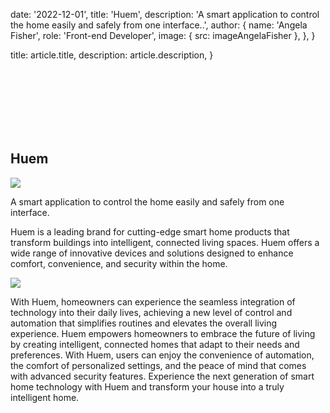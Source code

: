 
  date: '2022-12-01',
  title: 'Huem',
  description:
    'A smart application to control the home easily and safely from one interface..',
  author: {
    name: 'Angela Fisher',
    role: 'Front-end Developer',
    image: { src: imageAngelaFisher },
  },
}

  title: article.title,
  description: article.description,
}

<br />
<br />
<br />
<br />
<br />
<br />

## Huem

![](./huem.png)

A smart application to control the home easily and safely from one interface.

Huem is a leading brand for cutting-edge smart home products that transform buildings into intelligent,
connected living spaces. Huem offers a wide range of innovative devices and solutions designed to enhance comfort,
convenience, and security within the home.

![](./img.png)


With Huem, homeowners can experience the seamless integration of technology into their daily lives, achieving a new level
of control and automation that simplifies routines and elevates the overall living experience.
Huem empowers homeowners to embrace the future of living by creating intelligent,
connected homes that adapt to their needs and preferences. With Huem, users can enjoy the convenience of automation,
the comfort of personalized settings, and the peace of mind that comes with advanced security features.
Experience the next generation of smart home technology with Huem and transform your house into a truly intelligent home.
